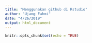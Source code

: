 ```yaml
---
title: "Menggunakan github di Rstudio"
author: "Ujang Fahmi"
date: "4/26/2019"
output: html_document
---
```


```r
knitr::opts_chunk$set(echo = TRUE)
```

